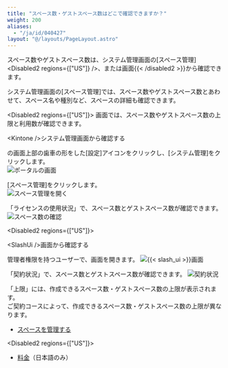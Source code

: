 ```yaml
---
title: "スペース数・ゲストスペース数はどこで確認できますか？"
weight: 200
aliases:
  - "/ja/id/040427"
layout: "@/layouts/PageLayout.astro"
---
```




スペース数やゲストスペース数は、<Kintone />システム管理画面の[スペース管理]<Disabled2 regions={["US"]} />、または<SlashUi />画面&#123;&#123;< /disabled2 >&#125;&#125;から確認できます。

<Kintone />システム管理画面の[スペース管理]では、スペース数やゲストスペース数とあわせて、スペース名や種別など、スペースの詳細も確認できます。  

<Disabled2 regions={["US"]}>
<SlashUi />画面では、スペース数やゲストスペース数の上限と利用数が確認できます。

</Disabled2>

<Heading id="space_qa_space_number_10">&lt;Kintone /&gt;システム管理画面から確認する</Heading>

<Kintone />の画面上部の歯車の形をした[設定]アイコンをクリックし、[<Kintone />システム管理]をクリックします。  
<Img src="/k/kintone/img-ja/space_number_01.png" alt="ポータルの画面" />  

[スペース管理]をクリックします。  
<Img src="/k/kintone/img-ja/space_number_02.png" alt="スペース管理を開く" />  

「ライセンスの使用状況」で、スペース数とゲストスペース数が確認できます。  
<Img src="/k/kintone/img-ja/space_number_03.png" alt="スペース数の確認" />  

<Disabled2 regions={["US"]}>

<Heading id="space_qa_space_number_20">&lt;SlashUi /&gt;画面から確認する</Heading>

管理者権限を持つユーザーで、<SlashUi />画面を開きます。
<Img src="/k/kintone/img-ja/confirm_companycode_domain_02.gif" alt="{{&lt; slash_ui &gt;}}画面" />

「契約状況」で、スペース数とゲストスペース数が確認できます。
<Img src="/k/kintone/img-ja/space_number_05.png" alt="契約状況" />

<Note>

「上限」には、作成できるスペース数・ゲストスペース数の上限が表示されます。  
ご契約コースによって、作成できるスペース数・ゲストスペース数の上限が異なります。

</Note>

</Disabled2>

<Reference> 

* [スペースを管理する](/k/ja/id/04073.html)

<Disabled2 regions={["US"]}>

* [料金](https://kintone.cybozu.co.jp/price/)（日本語のみ）

</Disabled2>

</Reference>
